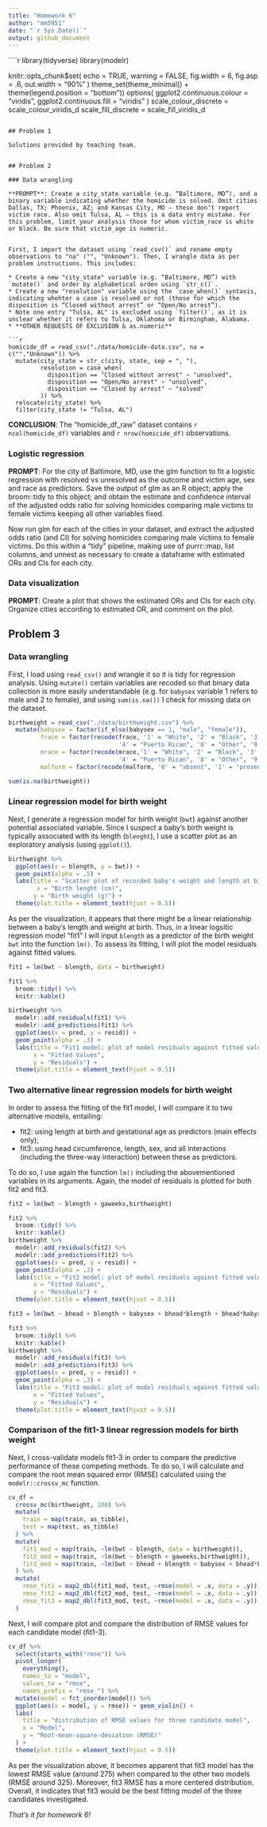 ```yaml
---
title: "Homework 6"
author: "mm5951"
date: "`r Sys.Date()`"
output: github_document
---
```


````r
library(tidyverse)
library(modelr)

knitr::opts_chunk$set(
	echo = TRUE,
	warning = FALSE,
  fig.width = 6,
  fig.asp = .6,
  out.width = "90%"
)
theme_set(theme_minimal() + theme(legend.position = "bottom"))
options(
  ggplot2.continuous.colour = "viridis",
  ggplot2.continuous.fill = "viridis"
)
scale_colour_discrete = scale_colour_viridis_d
scale_fill_discrete = scale_fill_viridis_d
```

## Problem 1

Solutions provided by teaching team.


## Problem 2

### Data wrangling  

**PROMPT**: Create a city_state variable (e.g. “Baltimore, MD”), and a binary variable indicating whether the homicide is solved. Omit cities Dallas, TX; Phoenix, AZ; and Kansas City, MO – these don’t report victim race. Also omit Tulsa, AL – this is a data entry mistake. For this problem, limit your analysis those for whom victim_race is white or black. Be sure that victim_age is numeric.


First, I import the dataset using `read_csv()` and rename empty observations to "na" ("", "Unknown"). Then, I wrangle data as per problem instructions. This includes:

* Create a new "city_state" variable (e.g. “Baltimore, MD”) with `mutate()` and order by alphabetical orden using `str_c()`.
* Create a new "resolution" variable using the `case_when()` syntaxis, indicating whehter a case is resolved or not (those for which the disposition is “Closed without arrest” or “Open/No arrest”).
* Note one entry "Tulsa, AL" is excluded using `filter()`, as it is unclear whether it refers to Tulsa, Oklahoma or Birmingham, Alabama.
* **OTHER REQUESTS OF EXCLUSION & as.numeric**

```r
homicide_df = read_csv("./data/homicide-data.csv", na = c("","Unknown")) %>% 
  mutate(city_state = str_c(city, state, sep = ", "),
         resolution = case_when(
           disposition == "Closed without arrest" ~ "unsolved",
           disposition == "Open/No arrest" ~ "unsolved",
           disposition == "Closed by arrest" ~ "solved"
         )) %>% 
  relocate(city_state) %>% 
  filter(city_state != "Tulsa, AL")
```

**CONCLUSION**: The "homicide_df_raw" dataset contains `r ncol(homicide_df)` variables and `r nrow(homicide_df)` observations. 

### Logistic regression 

**PROMPT**: For the city of Baltimore, MD, use the glm function to fit a logistic regression with resolved vs unresolved as the outcome and victim age, sex and race as predictors. Save the output of glm as an R object; apply the broom::tidy to this object; and obtain the estimate and confidence interval of the adjusted odds ratio for solving homicides comparing male victims to female victims keeping all other variables fixed.

Now run glm for each of the cities in your dataset, and extract the adjusted odds ratio (and CI) for solving homicides comparing male victims to female victims. Do this within a “tidy” pipeline, making use of purrr::map, list columns, and unnest as necessary to create a dataframe with estimated ORs and CIs for each city.


### Data visualization

**PROMPT**: Create a plot that shows the estimated ORs and CIs for each city. Organize cities according to estimated OR, and comment on the plot.



## Problem 3

### Data wrangling  

First, I load using `read_csv()` and wrangle it so it is tidy for regression analysis. Using `mutate()` certain variables are recoded so that binary data collection is more easily understandable (e.g. for `babysex` variable 1 refers to male and 2 to female), and using `sum(is.na())` I check for missing data on the dataset.

```r
birthweight = read_csv("./data/birthweight.csv") %>% 
  mutate(babysex = factor(if_else(babysex == 1, "male", "female")),
         frace = factor(recode(frace, '1' = "White", '2' = "Black", '3' = "Asian", 
                               '4' = "Puerto Rican", '8' = "Other", '9' = "Unknown")),
         mrace = factor(recode(mrace,'1' = "White", '2' = "Black", '3' = "Asian", 
                               '4' = "Puerto Rican", '8' = "Other", '9' = "Unknown")),
         malform = factor(recode(malform, '0' = "absent", '1' = "present")))

sum(is.na(birthweight))
```


### Linear regression model for birth weight

Next, I generate a regression model for birth weight (`bwt`) against another potential associated variable. Since I suspect a baby's birth weight is typically associated with its length (`blenght`), I use a scatter plot as an exploratory analysis (using `ggplot()`).

```r
birthweight %>% 
  ggplot(aes(x = blength, y = bwt)) + 
  geom_point(alpha = .5) +
  labs(title = "Scatter plot of recorded baby's weight and length at birth",
        x = "Birth lenght (cm)", 
       y = "Birth weight (g)") +
  theme(plot.title = element_text(hjust = 0.5))
```

As per the visualization, it appears that there might be a linear relationship between a baby's length and weight at birth. Thus, in a linear logsitic regression model "fit1" I will input `blength` as a predictor of the birth weight `bwt` into the function `lm()`. To assess its fitting, I will plot the model residuals against fitted values.

```r
fit1 = lm(bwt ~ blength, data = birthweight)

fit1 %>% 
  broom::tidy() %>% 
  knitr::kable()

birthweight %>% 
  modelr::add_residuals(fit1) %>% 
  modelr::add_predictions(fit1) %>% 
  ggplot(aes(x = pred, y = resid)) +
  geom_point(alpha = .3) +
  labs(title = "Fit1 model: plot of model residuals against fitted values",
       x = "Fitted Values",
       y = "Residuals") +
  theme(plot.title = element_text(hjust = 0.5))
```

### Two alternative linear regression models for birth weight

In order to assess the fitting of the fit1 model, I will compare it to two alternative models, entailing:

* fit2: using length at birth and gestational age as predictors (main effects only);
* fit3: using head circumference, length, sex, and all interactions (including the three-way interaction) between these as predictors.

To do so, I use again the function `lm()` including the abovementioned variables in its arguments. Again, the model of residuals is plotted for both fit2 and fit3.

```r
fit2 = lm(bwt ~ blength + gaweeks,birthweight)

fit2 %>% 
  broom::tidy() %>% 
  knitr::kable()
birthweight %>% 
  modelr::add_residuals(fit2) %>% 
  modelr::add_predictions(fit2) %>% 
  ggplot(aes(x = pred, y = resid)) +
  geom_point(alpha = .3) +
  labs(title = "Fit2 model: plot of model residuals against fitted values",
       x = "Fitted Values",
       y = "Residuals") +
  theme(plot.title = element_text(hjust = 0.5))

fit3 = lm(bwt ~ bhead + blength + babysex + bhead*blength + bhead*babysex + blength*babysex + bhead*blength*babysex, birthweight)

fit3 %>% 
  broom::tidy() %>% 
  knitr::kable()
birthweight %>% 
  modelr::add_residuals(fit3) %>% 
  modelr::add_predictions(fit3) %>% 
  ggplot(aes(x = pred, y = resid)) +
  geom_point(alpha = .3) +
  labs(title = "Fit3 model: plot of model residuals against fitted values",
       x = "Fitted Values",
       y = "Residuals") +
  theme(plot.title = element_text(hjust = 0.5))
```

### Comparison of the fit1-3 linear regression models for birth weight

Next, I cross-validate models fit1-3 in order to compare the predictive performance of these competing methods. To do so, I will calculate and compare the root mean squared error (RMSE) calculated using the `modelr::crossv_mc` function.

```r
cv_df = 
  crossv_mc(birthweight, 100) %>% 
  mutate(
    train = map(train, as_tibble),
    test = map(test, as_tibble)
  ) %>% 
  mutate(
    fit1_mod = map(train, ~lm(bwt ~ blength, data = birthweight)),
    fit2_mod = map(train, ~lm(bwt ~ blength + gaweeks,birthweight)),
    fit3_mod = map(train, ~lm(bwt ~ bhead + blength + babysex + bhead*blength + bhead*babysex +       blength*babysex + bhead*blength*babysex, birthweight))
  ) %>% 
  mutate(
    rmse_fit1 = map2_dbl(fit1_mod, test, ~rmse(model = .x, data = .y)),
    rmse_fit2 = map2_dbl(fit2_mod, test, ~rmse(model = .x, data = .y)),
    rmse_fit3 = map2_dbl(fit3_mod, test, ~rmse(model = .x, data = .y))
  )
```

Next, I will compare plot and compare the distribution of RMSE values for each candidate model (fit1-3).

```r
cv_df %>% 
  select(starts_with("rmse")) %>% 
  pivot_longer(
    everything(),
    names_to = "model", 
    values_to = "rmse",
    names_prefix = "rmse_") %>% 
  mutate(model = fct_inorder(model)) %>% 
  ggplot(aes(x = model, y = rmse)) + geom_violin() +
  labs(
    title = "distribution of RMSE values for three candidate model",
    x = "Model",
    y = "Root-mean-square-deviation (RMSE)"
  ) +
  theme(plot.title = element_text(hjust = 0.5))
```

As per the visualization above, it becomes apparent that fit3 model has the lowest RMSE value (around 275) when compared to the other two models (RMSE around 325). Moreover, fit3 RMSE has a more centered distribution. Overall, it indicates that fit3 would be the best fitting model of the three candidates investigated.

*That's it for homework 6!*

